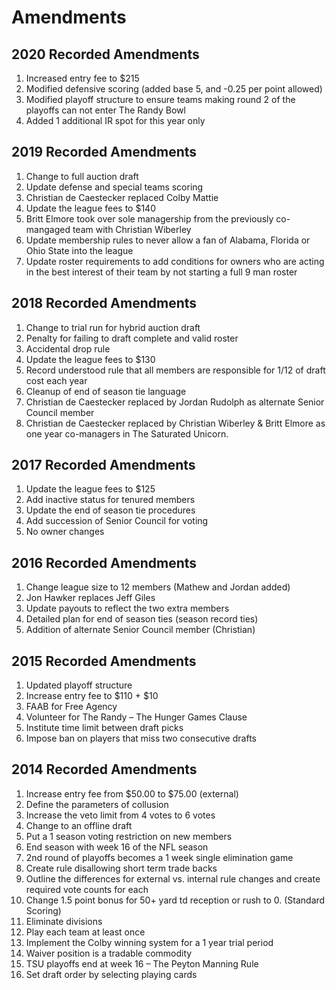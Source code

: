 # Amendments

## 2020 Recorded Amendments
1. Increased entry fee to $215
1. Modified defensive scoring (added base 5, and -0.25 per point allowed)
1. Modified playoff structure to ensure teams making round 2 of the playoffs can not enter The Randy Bowl
1. Added 1 additional IR spot for this year only


## 2019 Recorded Amendments
1. Change to full auction draft 
1. Update defense and special teams scoring
1. Christian de Caestecker replaced Colby Mattie
1. Update the league fees to \$140
1. Britt Elmore took over sole managership from the previously co-mangaged team with Christian Wiberley
1. Update membership rules to never allow a fan of Alabama, Florida or Ohio State into the league
1. Update roster requirements to add conditions for owners who are acting in the best interest of their team by not starting a full 9 man roster

## 2018 Recorded Amendments
1. Change to trial run for hybrid auction draft 
1. Penalty for failing to draft complete and valid roster
1. Accidental drop rule
1. Update the league fees to $130
1. Record understood rule that all members are responsible for 1/12 of draft cost each year 
1. Cleanup of end of season tie language
1. Christian de Caestecker replaced by Jordan Rudolph as alternate Senior Council member
1. Christian de Caestecker replaced by Christian Wiberley & Britt Elmore as one year co-managers in The Saturated Unicorn.

## 2017 Recorded Amendments
1. Update the league fees to $125 
1. Add inactive status for tenured members
1. Update the end of season tie procedures 
1. Add succession of Senior Council for voting
1. No owner changes

## 2016 Recorded Amendments
1. Change league size to 12 members (Mathew and Jordan added)
1. Jon Hawker replaces Jeff Giles
1. Update payouts to reflect the two extra members
1. Detailed plan for end of season ties (season record ties)
1. Addition of alternate Senior Council member (Christian)

## 2015 Recorded Amendments
1. Updated playoff structure 
1. Increase entry fee to $110 + $10
1. FAAB for Free Agency
1. Volunteer for The Randy – The Hunger Games Clause 
1. Institute time limit between draft picks
1. Impose ban on players that miss two consecutive drafts 

## 2014 Recorded Amendments
1. Increase entry fee from $50.00 to $75.00 (external)
1. Define the parameters of collusion 
1. Increase the veto limit from 4 votes to 6 votes
1. Change to an offline draft
1. Put a 1 season voting restriction on new members
1. End season with week 16 of the NFL season
1. 2nd round of playoffs becomes a 1 week single elimination game
1. Create rule disallowing short term trade backs 
1. Outline the differences for external vs. internal rule changes and create required vote counts for each 
1. Change 1.5 point bonus for 50+ yard td reception or rush to 0. (Standard Scoring)
1. Eliminate divisions
1. Play each team at least once
1. Implement the Colby winning system for a 1 year trial period
1. Waiver position is a tradable commodity
1. TSU playoffs end at week 16 – The Peyton Manning Rule
1. Set draft order by selecting playing cards